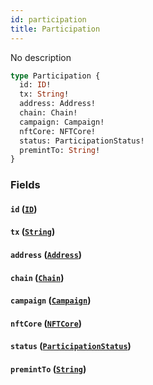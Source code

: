 ```yaml
---
id: participation
title: Participation
---
```



No description

```graphql
type Participation {
  id: ID!
  tx: String!
  address: Address!
  chain: Chain!
  campaign: Campaign!
  nftCore: NFTCore!
  status: ParticipationStatus!
  premintTo: String!
}
```


### Fields

#### `id` ([`ID`](../../references/scalars/id))




#### `tx` ([`String`](../../references/scalars/string))




#### `address` ([`Address`](../../references/objects/address))




#### `chain` ([`Chain`](../../references/enums/chain))




#### `campaign` ([`Campaign`](../../references/objects/campaign))




#### `nftCore` ([`NFTCore`](../../references/objects/nftcore))




#### `status` ([`ParticipationStatus`](../../references/enums/participation-status))




#### `premintTo` ([`String`](../../references/scalars/string))







